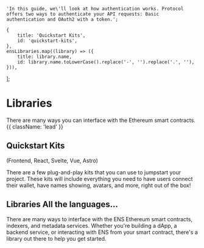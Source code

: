 
    'In this guide, we\'ll look at how authentication works. Protocol offers two ways to authenticate your API requests: Basic authentication and OAuth2 with a token.';

    {
        title: 'Quickstart Kits',
        id: 'quickstart-kits',
    },
    ensLibraries.map((library) => ({
        title: library.name,
        id: library.name.toLowerCase().replace('-', '').replace('.', ''),
    })),
];

# Libraries

<VideoComponent src="https://v3x.space/ens-docs/libraries" />

There are many ways you can interface with the Ethereum smart contracts. {{ className: 'lead' }}

## Quickstart Kits

<span className="realtivetext-zinc-500"> (Frontend, React, Svelte, Vue, Astro) </span>

There are a few plug-and-play kits that you can use to jumpstart your project. These kits will include everything you need to have users connect their wallet, have names showing, avatars, and more, right out of the box!

<ConnectKits />

## Libraries <span className="text-zinc-500">All the languages...</span>

There are many ways to interface with the ENS Ethereum smart contracts, indexers, and metadata services. Whether you're building a dApp, a backend service, or interacting with ENS from your smart contract, there's a library out there to help you get started.

<Libraries />
